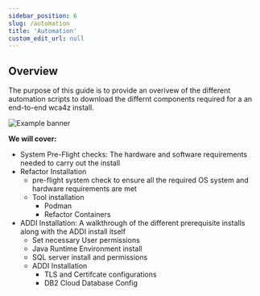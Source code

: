 ```yaml
---
sidebar_position: 6
slug: /automation
title: 'Automation'
custom_edit_url: null
---
```

## Overview
<div style={{ borderBottom: '1px solid #000', marginTop: '20px', marginBottom: '20px' }}></div>

The purpose of this guide is to provide an overivew of the different automation scripts to download the differnt components required for a an end-to-end wca4z install.

![Example banner](./diagrams/arch.png)

**We will cover:**
- System Pre-Flight checks: The hardware and software requirements needed to carry out the install
- Refactor Installation
    - pre-flight system check to ensure all the required OS system and hardware requirements are met
    - Tool installation
       - Podman
       - Refactor Containers
- ADDI Installation: A walkthrough of the different prerequisite installs along with the ADDI install itself
    - Set necessary User permissions
    - Java Runtime Environment install
    - SQL server install and permissions
    - ADDI Installation
        - TLS and Certifcate configurations
        - DB2 Cloud Database Config